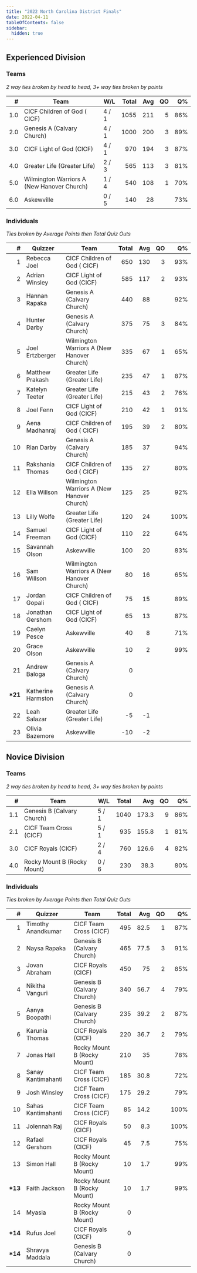 ```yaml
---
title: "2022 North Carolina District Finals"
date: 2022-04-11
tableOfContents: false
sidebar:
  hidden: true
---
```


## Experienced Division

### Teams

*2 way ties broken by head to head, 3+ way ties broken by points*

|    # | Team                                       | W/L   | Total |  Avg |   QO |   Q% |
| ---: | ------------------------------------------ | ----- | ----: | ---: | ---: | ---: |
|  1.0 | CICF Children of God ( CICF)               | 4 / 1 |  1055 |  211 |    5 |  86% |
|  2.0 | Genesis A (Calvary Church)                 | 4 / 1 |  1000 |  200 |    3 |  89% |
|  3.0 | CICF Light of God (CICF)                   | 4 / 1 |   970 |  194 |    3 |  87% |
|  4.0 | Greater Life (Greater Life)                | 2 / 3 |   565 |  113 |    3 |  81% |
|  5.0 | Wilmington Warriors A (New Hanover Church) | 1 / 4 |   540 |  108 |    1 |  70% |
|  6.0 | Askewville                                 | 0 / 5 |   140 |   28 |      |  73% |

### Individuals

*Ties broken by Average Points then Total Quiz Outs*

|        # | Quizzer            | Team                                       | Total |  Avg |   QO |   Q% |
| -------: | ------------------ | ------------------------------------------ | ----: | ---: | ---: | ---: |
|        1 | Rebecca Joel       | CICF Children of God ( CICF)               |   650 |  130 |    3 |  93% |
|        2 | Adrian Winsley     | CICF Light of God (CICF)                   |   585 |  117 |    2 |  93% |
|        3 | Hannan Rapaka      | Genesis A (Calvary Church)                 |   440 |   88 |      |  92% |
|        4 | Hunter Darby       | Genesis A (Calvary Church)                 |   375 |   75 |    3 |  84% |
|        5 | Joel Ertzberger    | Wilmington Warriors A (New Hanover Church) |   335 |   67 |    1 |  65% |
|        6 | Matthew Prakash    | Greater Life (Greater Life)                |   235 |   47 |    1 |  87% |
|        7 | Katelyn Teeter     | Greater Life (Greater Life)                |   215 |   43 |    2 |  76% |
|        8 | Joel Fenn          | CICF Light of God (CICF)                   |   210 |   42 |    1 |  91% |
|        9 | Aena Madhanraj     | CICF Children of God ( CICF)               |   195 |   39 |    2 |  80% |
|       10 | Rian Darby         | Genesis A (Calvary Church)                 |   185 |   37 |      |  94% |
|       11 | Rakshania Thomas   | CICF Children of God ( CICF)               |   135 |   27 |      |  80% |
|       12 | Ella Willson       | Wilmington Warriors A (New Hanover Church) |   125 |   25 |      |  92% |
|       13 | Lilly Wolfe        | Greater Life (Greater Life)                |   120 |   24 |      | 100% |
|       14 | Samuel Freeman     | CICF Light of God (CICF)                   |   110 |   22 |      |  64% |
|       15 | Savannah Olson     | Askewville                                 |   100 |   20 |      |  83% |
|       16 | Sam Willson        | Wilmington Warriors A (New Hanover Church) |    80 |   16 |      |  65% |
|       17 | Jordan Gopali      | CICF Children of God ( CICF)               |    75 |   15 |      |  89% |
|       18 | Jonathan Gershom   | CICF Light of God (CICF)                   |    65 |   13 |      |  87% |
|       19 | Caelyn Pesce       | Askewville                                 |    40 |    8 |      |  71% |
|       20 | Grace Olson        | Askewville                                 |    10 |    2 |      |  99% |
|       21 | Andrew Baloga      | Genesis A (Calvary Church)                 |     0 |      |      |      |
| **\*21** | Katherine Harmston | Genesis A (Calvary Church)                 |     0 |      |      |      |
|       22 | Leah Salazar       | Greater Life (Greater Life)                |    -5 |   -1 |      |      |
|       23 | Olivia Bazemore    | Askewville                                 |   -10 |   -2 |      |      |

## Novice Division

### Teams

*2 way ties broken by head to head, 3+ way ties broken by points*

|    # | Team                        | W/L   | Total |   Avg |   QO |   Q% |
| ---: | --------------------------- | ----- | ----: | ----: | ---: | ---: |
|  1.1 | Genesis B (Calvary Church)  | 5 / 1 |  1040 | 173.3 |    9 |  86% |
|  2.1 | CICF Team Cross (CICF)      | 5 / 1 |   935 | 155.8 |    1 |  81% |
|  3.0 | CICF Royals (CICF)          | 2 / 4 |   760 | 126.6 |    4 |  82% |
|  4.0 | Rocky Mount B (Rocky Mount) | 0 / 6 |   230 |  38.3 |      |  80% |

### Individuals

*Ties broken by Average Points then Total Quiz Outs*

|        # | Quizzer            | Team                        | Total |  Avg |   QO |   Q% |
| -------: | ------------------ | --------------------------- | ----: | ---: | ---: | ---: |
|        1 | Timothy Anandkumar | CICF Team Cross (CICF)      |   495 | 82.5 |    1 |  87% |
|        2 | Naysa Rapaka       | Genesis B (Calvary Church)  |   465 | 77.5 |    3 |  91% |
|        3 | Jovan Abraham      | CICF Royals (CICF)          |   450 |   75 |    2 |  85% |
|        4 | Nikitha Vanguri    | Genesis B (Calvary Church)  |   340 | 56.7 |    4 |  79% |
|        5 | Aanya Boopathi     | Genesis B (Calvary Church)  |   235 | 39.2 |    2 |  87% |
|        6 | Karunia Thomas     | CICF Royals (CICF)          |   220 | 36.7 |    2 |  79% |
|        7 | Jonas Hall         | Rocky Mount B (Rocky Mount) |   210 |   35 |      |  78% |
|        8 | Sanay Kantimahanti | CICF Team Cross (CICF)      |   185 | 30.8 |      |  72% |
|        9 | Josh Winsley       | CICF Team Cross (CICF)      |   175 | 29.2 |      |  79% |
|       10 | Sahas Kantimahanti | CICF Team Cross (CICF)      |    85 | 14.2 |      | 100% |
|       11 | Jolennah Raj       | CICF Royals (CICF)          |    50 |  8.3 |      | 100% |
|       12 | Rafael Gershom     | CICF Royals (CICF)          |    45 |  7.5 |      |  75% |
|       13 | Simon Hall         | Rocky Mount B (Rocky Mount) |    10 |  1.7 |      |  99% |
| **\*13** | Faith Jackson      | Rocky Mount B (Rocky Mount) |    10 |  1.7 |      |  99% |
|       14 | Myasia             | Rocky Mount B (Rocky Mount) |     0 |      |      |      |
| **\*14** | Rufus Joel         | CICF Royals (CICF)          |     0 |      |      |      |
| **\*14** | Shravya Maddala    | Genesis B (Calvary Church)  |     0 |      |      |      |
